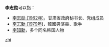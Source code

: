 '''李志勋'''可以指：
* [[李志勋_(1962年)|李志勋 (1962年)]]，甘肃省政府秘书长、党组成员
* [[李志勳_(1979年)|李志勳 (1979年)]]，韓國男演員、歌手
* [[李知勳|李知勳]]，多个同名韩国人物

{{disambig}}

[[Category:三字李姓人名消歧义|zhi]]